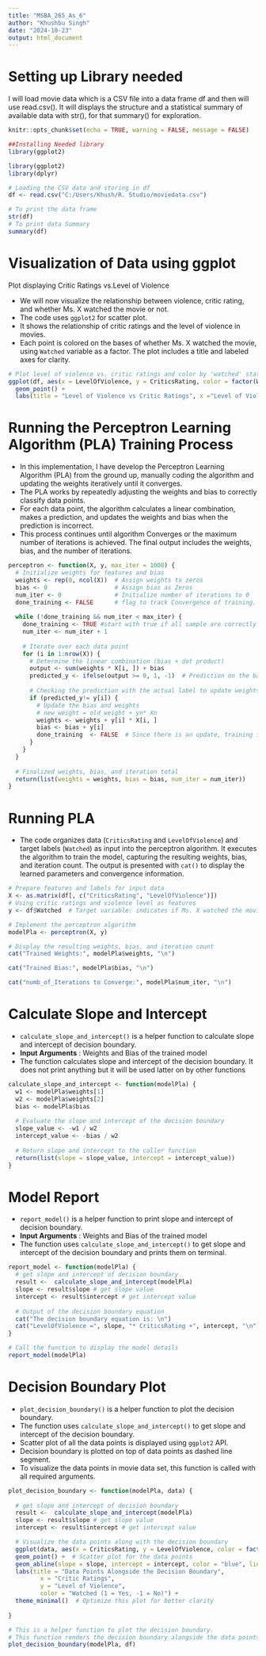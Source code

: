 ```yaml
---
title: "MSBA_265_As_6"
author: "Khushbu Singh"
date: "2024-10-23"
output: html_document
---
```

# Setting up Library needed
I will load movie data which is a CSV file into a data frame df and then will use read.csv(). It will displays the structure and a statistical summary of available data with str(), for that summary() for exploration.
```r
knitr::opts_chunk$set(echo = TRUE, warning = FALSE, message = FALSE)

##Installing Needed library
library(ggplot2)
```
```r
library(ggplot2)
library(dplyr)

# Loading the CSV data and storing in df
df <- read.csv("C:/Users/Khush/R. Studio/moviedata.csv")

# To print the data frame
str(df)
# To print data Summary
summary(df)

```
# Visualization of Data using ggplot

Plot displaying Critic Ratings vs.Level of Violence

- We will now visualize the relationship between violence, critic rating, and whether Ms. X watched the movie or not.
- The code uses `ggplot2` for scatter plot.
- It shows the relationship of critic ratings and the level of violence in movies. 
- Each point is colored on the bases of whether Ms. X watched the movie, using `Watched` variable as a factor. The plot includes a title and labeled axes for clarity.
```r
# Plot level of violence vs. critic ratings and color by 'watched' status
ggplot(df, aes(x = LevelOfViolence, y = CriticsRating, color = factor(Watched))) +
  geom_point() +
  labs(title = "Level of Violence vs Critic Ratings", x ="Level of Violence" , y = "Critic Ratings", color = "Watched (1 = Yes, -1 = No)")
```

# Running the Perceptron Learning Algorithm (PLA) Training Process

- In this implementation, I have develop the Perceptron Learning Algorithm (PLA) from the ground up, manually coding the algorithm and updating the weights iteratively until it converges.
- The PLA works by repeatedly adjusting the weights and bias to correctly classify data points.
- For each data point, the algorithm calculates a linear combination, makes a prediction, and updates the weights and bias when the prediction is incorrect. 
- This process continues until algorithm Converges or the maximum number of iterations is achieved. The final output includes the weights, bias, and the number of iterations.
```r
perceptron <- function(X, y, max_iter = 1000) {
  # Initialize weights for features and bias
  weights <- rep(0, ncol(X))  # Assign weights to zeros
  bias <- 0                   # Assign bias as Zeros
  num_iter <- 0               # Initialize number of iterations to 0
  done_training <- FALSE      # flag to track Convergence of training. Initialize with false value
  
  while (!done_training && num_iter < max_iter) {
    done_training <- TRUE #start with true if all sample are correctly classified that means training is converged
    num_iter <- num_iter + 1
    
    # Iterate over each data point
    for (i in 1:nrow(X)) {
      # Determine the linear combination (bias + dot product)
      output <- sum(weights * X[i, ]) + bias
      predicted_y <- ifelse(output >= 0, 1, -1)  # Prediction on the bases of output sign
      
      # Checking the prediction with the actual label to update weights and biases
      if (predicted_y!= y[i]) {
        # Update the bias and weights
        # new_weight = old_weight + yn* Xn
        weights <- weights + y[i] * X[i, ]
        bias <- bias + y[i]
        done_training  <- FALSE  # Since there is an update, training is not converged so we reset convergence flag to false
      }
    }
  }
  
  # Finalized weights, bias, and iteration total
  return(list(weights = weights, bias = bias, num_iter = num_iter))
}
```
# Running PLA 

- The code organizes data (`CriticsRating` and `LevelOfViolence`) and target labels (`Watched`) as input into the perceptron algorithm. It executes the algorithm to train the model, capturing the resulting weights, bias, and iteration count. The output is presented with `cat()` to display the learned parameters and convergence information.
```r
# Prepare features and labels for input data
X <- as.matrix(df[, c("CriticsRating", "LevelOfViolence")])  
# Using critic ratings and violence level as features
y <- df$Watched  # Target variable: indicates if Ms. X watched the movie

# Implement the perceptron algorithm
modelPla <- perceptron(X, y)

# Display the resulting weights, bias, and iteration count
cat("Trained Weights:", modelPla$weights, "\n")
```
```r
cat("Trained Bias:", modelPla$bias, "\n")
```
```r
cat("numb_of_Iterations to Converge:", modelPla$num_iter, "\n")
```
# Calculate Slope and Intercept 
- `calculate_slope_and_intercept()` is a helper function to calculate slope and intercept of decision boundary.
- **Input Arguments** : Weights and Bias of the trained model
- The function calculates slope and intercept of the decision boundary. It does not print anything but it will be used latter on by other functions
```r
calculate_slope_and_intercept <- function(modelPla) {
  w1 <- modelPla$weights[1]
  w2 <- modelPla$weights[2]
  bias <- modelPla$bias
  
  # Evaluate the slope and intercept of the decision boundary
  slope_value <- -w1 / w2
  intercept_value <- -bias / w2
  
  # Return slope and intercept to the caller function
  return(list(slope = slope_value, intercept = intercept_value))
}
```

# Model Report
- `report_model()` is a helper function to print slope and intercept of decision boundary.
- **Input Arguments** : Weights and Bias of the trained model
- The function uses `calculate_slope_and_intercept()` to get  slope and intercept of the decision boundary and prints them on terminal.

```r
report_model <- function(modelPla) {
  # get slope and intercept of decision boundary
  result <-  calculate_slope_and_intercept(modelPla)
  slope <- result$slope # get slope value
  intercept <- result$intercept # get intercept value
  
  # Output of the decision boundary equation
  cat("The decision boundary equation is: \n")
  cat("LevelOfViolence =", slope, "* CriticsRating +", intercept, "\n")
}

# Call the function to display the model details
report_model(modelPla)
```

# Decision Boundary Plot

- `plot_decision_boundary()` is a helper function to plot the decision boundary. 
- The function uses `calculate_slope_and_intercept()` to get  slope and intercept of the decision boundary.
- Scatter plot of all the data points is displayed using `ggplot2` API. 
- Decision boundary is plotted on top of data points as dashed line segment.
- To visualize the data points in movie data set, this function is called with all required arguments.

```r
plot_decision_boundary <- function(modelPla, data) {
  
  # get slope and intercept of decision boundary
  result <-  calculate_slope_and_intercept(modelPla)
  slope <- result$slope # get slope value
  intercept <- result$intercept # get intercept value

  # Visualize the data points along with the decision boundary
  ggplot(data, aes(x = CriticsRating, y = LevelOfViolence, color = factor(Watched))) +
  geom_point() +  # Scatter plot for the data points 
  geom_abline(slope = slope, intercept = intercept, color = "blue", linetype = "dashed") + # Line segment for decesion boundary
  labs(title = "Data Points Alongside the Decision Boundary",
         x = "Critic Ratings",
         y = "Level of Violence",
         color = "Watched (1 = Yes, -1 = No)") +
  theme_minimal()  # Optimize this plot for better clarity
  
}

# This is a helper function to plot the decision boundary.
# This function renders the decision boundary alongside the data points from the dataset.
plot_decision_boundary(modelPla, df)
```

